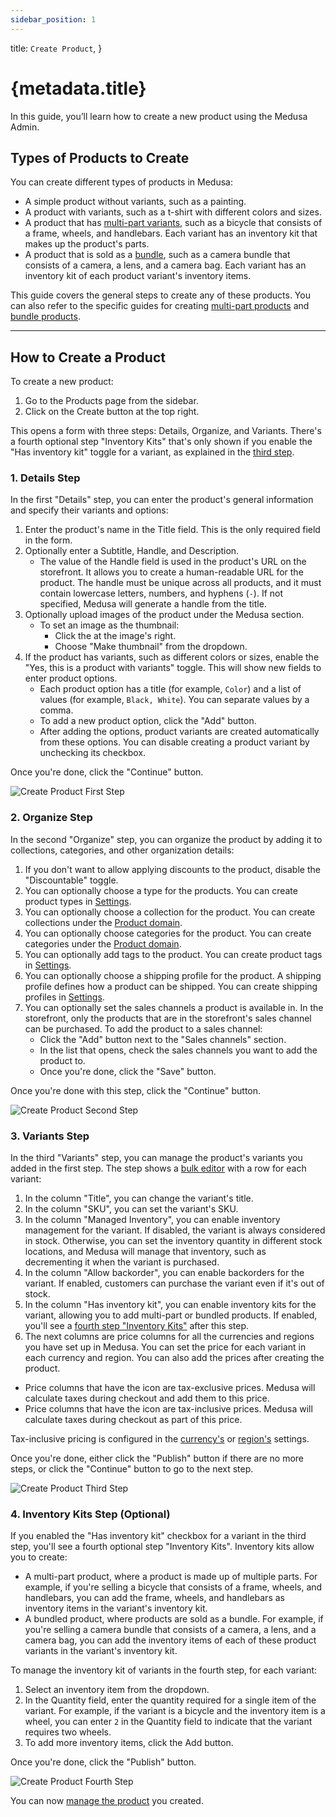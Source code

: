 ```yaml
---
sidebar_position: 1
---
```



  title: `Create Product`,
}

# {metadata.title}

In this guide, you’ll learn how to create a new product using the Medusa Admin.

## Types of Products to Create

You can create different types of products in Medusa:

- A simple product without variants, such as a painting.
- A product with variants, such as a t-shirt with different colors and sizes.
- A product that has [multi-part variants](./multi-part/page.mdx), such as a bicycle that consists of a frame, wheels, and handlebars. Each variant has an inventory kit that makes up the product's parts.
- A product that is sold as a [bundle](./bundle/page.mdx), such as a camera bundle that consists of a camera, a lens, and a camera bag. Each variant has an inventory kit of each product variant's inventory items.

This guide covers the general steps to create any of these products. You can also refer to the specific guides for creating [multi-part products](./multi-part/page.mdx) and [bundle products](./bundle/page.mdx).

---

## How to Create a Product

To create a new product:

1. Go to the Products page from the sidebar.
2. Click on the Create button at the top right.

This opens a form with three steps: Details, Organize, and Variants. There's a fourth optional step "Inventory Kits" that's only shown if you enable the "Has inventory kit" toggle for a variant, as explained in the [third step](#3-variants-step).

### 1. Details Step

In the first "Details" step, you can enter the product's general information and specify their variants and options:

1. Enter the product's name in the Title field. This is the only required field in the form.
2. Optionally enter a Subtitle, Handle, and Description.
    - The value of the Handle field is used in the product's URL on the storefront. It allows you to create a human-readable URL for the product. The handle must be unique across all products, and it must contain lowercase letters, numbers, and hyphens (`-`). If not specified, Medusa will generate a handle from the title.
3. Optionally upload images of the product under the Medusa section.
    - To set an image as the thumbnail:
        - Click the <InlineIcon Icon={EllipsisHorizontal} alt="three-dots" /> at the image's right.
        - Choose "Make thumbnail" from the dropdown.
4. If the product has variants, such as different colors or sizes, enable the "Yes, this is a product with variants" toggle. This will show new fields to enter product options.
    - Each product option has a title (for example, `Color`) and a list of values (for example, `Black, White`). You can separate values by a comma.
    - To add a new product option, click the "Add" button.
    - After adding the options, product variants are created automatically from these options. You can disable creating a product variant by unchecking its checkbox.

Once you're done, click the "Continue" button.

![Create Product First Step](https://res.cloudinary.com/dza7lstvk/image/upload/v1739806746/User%20Guide/Screenshot_2025-02-17_at_5.38.51_PM_eto1rg.png)

### 2. Organize Step

In the second "Organize" step, you can organize the product by adding it to collections, categories, and other organization details:

1. If you don't want to allow applying discounts to the product, disable the "Discountable" toggle.
2. You can optionally choose a type for the products. You can create product types in [Settings](../../settings/product-types/page.mdx).
3. You can optionally choose a collection for the product. You can create collections under the [Product domain](../collections/page.mdx).
4. You can optionally choose categories for the product. You can create categories under the [Product domain](../categories/page.mdx).
5. You can optionally add tags to the product. You can create product tags in [Settings](../../settings/product-tags/page.mdx).
6. You can optionally choose a shipping profile for the product. A shipping profile defines how a product can be shipped. You can create shipping profiles in [Settings](../../settings/locations-and-shipping/shipping-profiles/page.mdx).
7. You can optionally set the sales channels a product is available in. In the storefront, only the products that are in the storefront's sales channel can be purchased. To add the product to a sales channel:
    - Click the "Add" button next to the "Sales channels" section.
    - In the list that opens, check the sales channels you want to add the product to.
    - Once you're done, click the "Save" button.

Once you're done with this step, click the "Continue" button.

![Create Product Second Step](https://res.cloudinary.com/dza7lstvk/image/upload/v1739807251/User%20Guide/Screenshot_2025-02-17_at_5.47.03_PM_ke1xtb.png)

### 3. Variants Step

In the third "Variants" step, you can manage the product's variants you added in the first step. The step shows a [bulk editor](../../tips/bulk-editor/page.mdx) with a row for each variant:

1. In the column "Title", you can change the variant's title.
2. In the column "SKU", you can set the variant's SKU.
3. In the column "Managed Inventory", you can enable inventory management for the variant. If disabled, the variant is always considered in stock. Otherwise, you can set the inventory quantity in different stock locations, and Medusa will manage that inventory, such as decrementing it when the variant is purchased.
4. In the column "Allow backorder", you can enable backorders for the variant. If enabled, customers can purchase the variant even if it's out of stock.
5. In the column "Has inventory kit", you can enable inventory kits for the variant, allowing you to add multi-part or bundled products. If enabled, you'll see a [fourth step "Inventory Kits"](#4-inventory-kits-step-optional) after this step.
6. The next columns are price columns for all the currencies and regions you have set up in Medusa. You can set the price for each variant in each currency and region. You can also add the prices after creating the product.

<Note title="Tips">

- Price columns that have the <InlineIcon Icon={TaxExclusive} alt="tax-exclusive" /> icon are tax-exclusive prices. Medusa will calculate taxes during checkout and add them to this price.
- Price columns that have the <InlineIcon Icon={TaxInclusive} alt="tax-inclusive" /> icon are tax-inclusive prices. Medusa will calculate taxes during checkout as part of this price.

Tax-inclusive pricing is configured in the [currency's](../../settings/store/page.mdx#edit-tax-inclusive-setting-for-currency) or [region's](../../settings/regions/page.mdx#tax-inclusive-pricing-for-regions) settings.

</Note>

Once you're done, either click the "Publish" button if there are no more steps, or click the "Continue" button to go to the next step.

![Create Product Third Step](https://res.cloudinary.com/dza7lstvk/image/upload/v1739807921/User%20Guide/Screenshot_2025-02-17_at_5.58.27_PM_i708en.png)

### 4. Inventory Kits Step (Optional)

If you enabled the "Has inventory kit" checkbox for a variant in the third step, you'll see a fourth optional step "Inventory Kits". Inventory kits allow you to create:

- A multi-part product, where a product is made up of multiple parts. For example, if you're selling a bicycle that consists of a frame, wheels, and handlebars, you can add the frame, wheels, and handlebars as inventory items in the variant's inventory kit.
- A bundled product, where products are sold as a bundle. For example, if you're selling a camera bundle that consists of a camera, a lens, and a camera bag, you can add the inventory items of each of these product variants in the variant's inventory kit.

To manage the inventory kit of variants in the fourth step, for each variant:

1. Select an inventory item from the dropdown.
2. In the Quantity field, enter the quantity required for a single item of the variant. For example, if the variant is a bicycle and the inventory item is a wheel, you can enter `2` in the Quantity field to indicate that the variant requires two wheels.
3. To add more inventory items, click the Add button.

Once you're done, click the "Publish" button.

![Create Product Fourth Step](https://res.cloudinary.com/dza7lstvk/image/upload/v1739808931/User%20Guide/Screenshot_2025-02-17_at_6.15.16_PM_hofawf.png)

You can now [manage the product](../edit/page.mdx) you created.